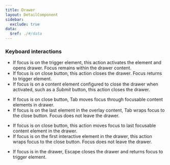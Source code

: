 ```yaml
---
title: Drawer
layout: DetailComponent
sidebar:
  exclude: true
data:
  $ref: ./#/data
---
```


### Keyboard interactions

<KeyboardControls>
<KeyboardControl keyOrCombos="Enter / Space">

- If focus is on the trigger element, this action activates the element and opens drawer. Focus remains within the drawer content.
- If focus is on close button, this action closes the drawer. Focus returns to trigger element.
- If focus is on a content element configured to close the drawer when activated, such as a _Submit_ button, this action closes the drawer.

</KeyboardControl>
<KeyboardControl keyOrCombos="Tab">

- If focus is on close button, Tab moves focus through focusable content elements in drawer.
- If focus is on the last element in the overlay content, Tab wraps focus to the close button. Focus does not leave the drawer.

</KeyboardControl>
<KeyboardControl keyOrCombos="Shift + Tab">

- If focus is on close button, this action moves focus to last focusable content element in the drawer.
- If focus is on the first interactive element in the drawer, this action wraps focus to the close button. Focus does not leave the drawer.

</KeyboardControl>
<KeyboardControl keyOrCombos="Escape">

- If focus is in the drawer, Escape closes the drawer and returns focus to trigger element.

</KeyboardControl>
</KeyboardControls>
